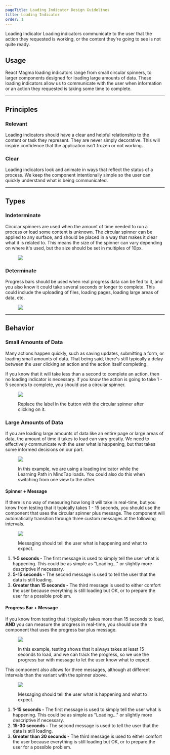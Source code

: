 ```yaml
---
pageTitle: Loading Indicator Design Guidelines
title: Loading Indicator
order: 1
---
```



<DocsHeading to="/api/loading-indicator/" type="design">
  Loading Indicator
</DocsHeading>
<LeadParagraph>
  Loading indicators communicate to the user that the action they requested is
  working, or the content they're going to see is not quite ready.
</LeadParagraph>

## Usage

React Magma loading indicators range from small circular spinners, to larger components designed for loading large amounts of data. These loading indicators allow us to communicate with the user when information or an action they requested is taking some time to complete.

<span class="horizontal-spacer"></span>
<hr class="article-divider" />

## Principles

### Relevant

Loading indicators should have a clear and helpful relationship to the content or task they represent. They are never simply decorative. This will inspire confidence that the application isn't frozen or not working.

### Clear

Loading indicators look and animate in ways that reflect the status of a process. We keep the component intentionally simple so the user can quickly understand what is being communicated.

<span class="horizontal-spacer"></span>
<hr class="article-divider" />

## Types

### Indeterminate

Circular spinners are used when the amount of time needed to run a process or load some content is unknown. The circular spinner can be applied to any surface, and should be placed in a way that makes it clear what it is related to. This means the size of the spinner can vary depending on where it's used, but the size should be set in multiples of 10px.

<div class="two-col">
  <div class="row">
    <div class="col col-1">
      <figure>
        <img
          src="../../images/loading-indicators/circular-spinner.png"
          alt=" "
        />
      </figure>
    </div>
    <div class="col col-2"></div>
  </div>
</div>

### Determinate

Progress bars should be used when real progress data can be fed to it, and you also know it could take several seconds or longer to complete. This could include the uploading of files, loading pages, loading large areas of data, etc.

<div class="two-col">
  <div class="row">
    <div class="col col-1">
      <figure>
        <img src="../../images/loading-indicators/progress-bar.png" alt=" " />
      </figure>
    </div>
    <div class="col col-2"></div>
  </div>
</div>
<span class="horizontal-spacer"></span>
<hr class="article-divider" />

## Behavior

### Small Amounts of Data

Many actions happen quickly, such as saving updates, submitting a form, or loading small amounts of data. That being said, there's still typically a delay between the user clicking an action and the action itself completing.

If you know that it will take less than a second to complete an action, then no loading indicator is necessary. If you know the action is going to take 1 - 5 seconds to complete, you should use a circular spinner.

<figure>
  <img src="../../images/loading-indicators/Button-loading.png" alt=" " />
  <figcaption>
    <p>
      Replace the label in the button with the circular spinner after clicking
      on it.
    </p>
  </figcaption>
</figure>
<span class="horizontal-spacer"></span>

### Large Amounts of Data

If you are loading large amounts of data like an entire page or large areas of data, the amount of time it takes to load can vary greatly. We need to effectively communicate with the user what is happening, but that takes some informed decisions on our part.

<figure>
  <img src="../../images/loading-indicators/mindtap-loading.png" alt=" " />
  <figcaption>
    <p>
      In this example, we are using a loading indicator while the Learning Path
      in MindTap loads. You could also do this when switching from one view to
      the other.
    </p>
  </figcaption>
</figure>

#### Spinner + Message

If there is no way of measuring how long it will take in real-time, but you know from testing that it typically takes 1 - 15 seconds, you should use the component that uses the circular spinner plus message. The component will automatically transition through three custom messages at the following intervals.

<figure>
  <img
    src="../../images/loading-indicators/example-spinner-message.png"
    alt=" "
  />
  <figcaption>
    <p>Messaging should tell the user what is happening and what to expect.</p>
  </figcaption>
</figure>

1. **1-5 seconds -** The first message is used to simply tell the user what is happening. This could be as simple as "Loading..." or slightly more descriptive if necessary.
1. **5-15 seconds -** The second message is used to tell the user that the data is still loading.
1. **Greater than 15 seconds -** The third message is used to either comfort the user because everything is still loading but OK, or to prepare the user for a possible problem.

#### Progress Bar + Message

If you know from testing that it typically takes more than 15 seconds to load, **AND** you can measure the progress in real-time, you should use the component that uses the progress bar plus message.

<figure>
  <div class="image-container">
    <img src="../../images/progress-bars/Progress-bar-dynamic.png" alt=" " />
  </div>
  <figcaption>
    <p>
      In this example, testing shows that it always takes at least 15 seconds to
      load, and we can track the progress, so we use the progress bar with
      message to let the user know what to expect.
    </p>
  </figcaption>
</figure>
<span class="horizontal-spacer"></span>

This component also allows for three messages, although at different intervals than the variant with the spinner above.

<figure>
  <img
    src="../../images/loading-indicators/example-progress-bar-message.png"
    alt=" "
  />
  <figcaption>
    <p>Messaging should tell the user what is happening and what to expect.</p>
  </figcaption>
</figure>

1. **1-15 seconds -** The first message is used to simply tell the user what is happening. This could be as simple as "Loading..." or slightly more descriptive if necessary.
1. **15-30 seconds -** The second message is used to tell the user that the data is still loading.
1. **Greater than 30 seconds -** The third message is used to either comfort the user because everything is still loading but OK, or to prepare the user for a possible problem.

<span class="horizontal-spacer"></span>
